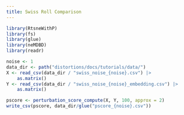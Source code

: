 ```yaml
---
title: Swiss Roll Comparison
---
```


```r
library(RtsneWithP)
library(fs)
library(glue)
library(neMDBD)
library(readr)
```

```r
noise <- 1
data_dir <- path("distortions/docs/tutorials/data/")
X <- read_csv(data_dir / "swiss_noise_{noise}.csv") |>
    as.matrix()
Y <- read_csv(data_dir / "swiss_noise_{noise}_embedding.csv") |>
    as.matrix()
```

```r
pscore <- perturbation_score_compute(X, Y, 100, approx = 2)
write_csv(pscore, data_dir/glue("pscore_{noise}.csv"))
```